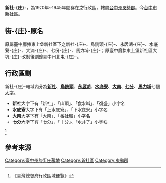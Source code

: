 {{Otheruses|other=[[花蓮港廳|花蓮港廳]][[鳳林郡|鳳林郡]]新社-{庄}-|新社庄 (花蓮港廳)}}

'''新社-{庄}-'''，為1920年~1945年間存在之行政區，轄屬[[臺中州|台中州]][[東勢郡|東勢郡]]。今[[臺中市|台中市]][[新社區|新社區]]。

==街-{庄}-原名==
原屬臺中廳捒東上堡新社區下之新社-{庄}-、鳥銃頭-{庄}-、永居湖-{庄}-、水底藔-{庄}-、大湳-{庄}-、七份-{庄}-、馬力埔-{庄}-；原臺中廳捒東上堡新社區大坑-{庄}-改制後劃歸臺中州北屯-{庄}-。

==行政區劃==
新社-{庄}-轄域內分為'''[[新社_(臺中市大字)|新社]]'''、'''[[鳥銃頭|鳥銃頭]]'''、'''[[永居湖|永居湖]]'''、'''[[水底寮_(臺中市)|水底寮]]'''、'''[[大南_(臺灣)|大南]]'''、'''[[七分|七分]]'''、'''[[馬力埔|馬力埔]]'''七個[[大字_(行政區劃)|大字]]。

*'''新社'''大字下有「新社」、「山頂」、「食水嵙」、「復盛」小字名
*'''水底寮'''大字下有「上水底寮」、「下水底寮」小字名
*'''大南'''大字下有「大南」、「番社嶺」小字名
*'''七分'''大字下有「七分」、「十分」、「水井子」小字名
<ref>《臺灣總督府行政區域便覽》</ref>

== 參考來源 ==
{{reflist}}

{{台中州}}

[[Category:臺中州的街庄蕃地|Category:臺中州的街庄蕃地]]
[[Category:新社區|Category:新社區]]
[[Category:東勢郡|Category:東勢郡]]